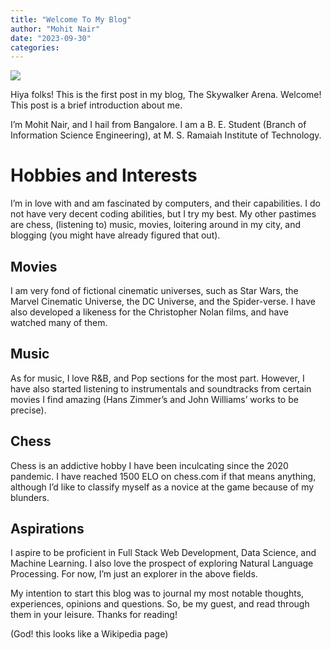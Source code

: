 ```yaml
---
title: "Welcome To My Blog"
author: "Mohit Nair"
date: "2023-09-30"
categories:
---
```




![](thumbnail.jpg)

Hiya folks! This is the first post in my blog, The Skywalker Arena. Welcome! This post is a brief introduction about me. 

I'm Mohit Nair, and I hail from Bangalore. I am a B. E. Student (Branch of Information Science Engineering), at M. S. Ramaiah Institute of Technology. 

<h1>Hobbies and Interests</h1>
I'm in love with and am fascinated by computers, and their capabilities. I do not have very decent coding abilities, but I try my best. My other pastimes are chess, (listening to) music, movies, loitering around in my city, and blogging (you might have already figured that out). 

<h2>Movies</h2>
I am very fond of fictional cinematic universes, such as Star Wars, the Marvel Cinematic Universe, the DC Universe, and the Spider-verse. I have also developed a likeness for the Christopher Nolan films, and have watched many of them. 

<h2>Music</h2>
As for music, I love R&B, and Pop sections for the most part. However, I have also started listening to instrumentals and soundtracks from certain movies I find amazing (Hans Zimmer's and John Williams'  works to be precise). 

<h2>Chess</h2>
Chess is an addictive hobby I have been inculcating since the 2020 pandemic. I have reached 1500 ELO on chess.com if that means anything, although I'd like to classify myself as a novice at the game because of my blunders.

<h2>Aspirations</h2>
I aspire to be proficient in Full Stack Web Development, Data Science, and Machine Learning. I also love the prospect of exploring Natural Language Processing. For now, I'm just an explorer in the above fields. 


My intention to start this blog was to journal my most notable thoughts, experiences, opinions and questions. So, be my guest, and read through them in your leisure. Thanks for reading! 

(God! this looks like a Wikipedia page)

